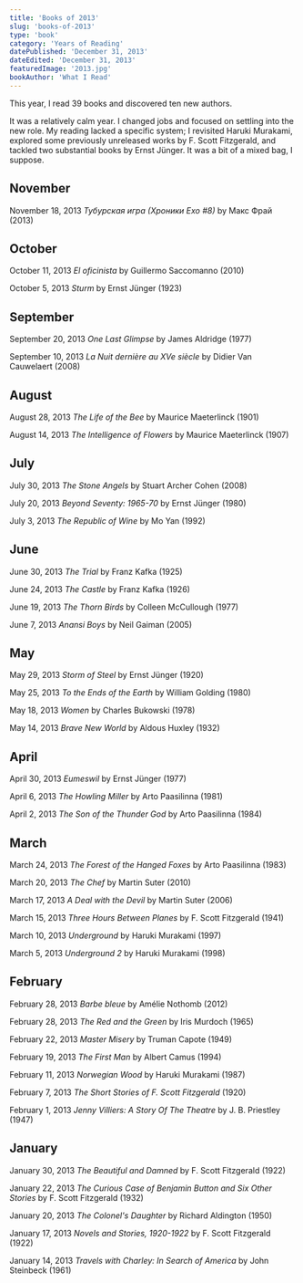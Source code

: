 ```yaml
---
title: 'Books of 2013'
slug: 'books-of-2013'
type: 'book'
category: 'Years of Reading'
datePublished: 'December 31, 2013'
dateEdited: 'December 31, 2013'
featuredImage: '2013.jpg'
bookAuthor: 'What I Read'
---
```


This year, I read 39 books and discovered ten new authors.

It was a relatively calm year. I changed jobs and focused on settling into the
new role. My reading lacked a specific system; I revisited Haruki Murakami,
explored some previously unreleased works by F. Scott Fitzgerald, and tackled
two substantial books by Ernst Jünger. It was a bit of a mixed bag, I suppose.

## November

November 18, 2013 _Тубурская игра (Хроники Ехо #8)_ by Макс Фрай (2013)

## October

October 11, 2013 _El oficinista_ by Guillermo Saccomanno (2010)

October 5, 2013 _Sturm_ by Ernst Jünger (1923)

## September

September 20, 2013 _One Last Glimpse_ by James Aldridge (1977)

September 10, 2013 _La Nuit dernière au XVe siècle_ by Didier Van Cauwelaert
(2008)

## August

August 28, 2013 _The Life of the Bee_ by Maurice Maeterlinck (1901)

August 14, 2013 _The Intelligence of Flowers_ by Maurice Maeterlinck (1907)

## July

July 30, 2013 _The Stone Angels_ by Stuart Archer Cohen (2008)

July 20, 2013 _Beyond Seventy: 1965-70_ by Ernst Jünger (1980)

July 3, 2013 _The Republic of Wine_ by Mo Yan (1992)

## June

June 30, 2013 _The Trial_ by Franz Kafka (1925)

June 24, 2013 _The Castle_ by Franz Kafka (1926)

June 19, 2013 _The Thorn Birds_ by Colleen McCullough (1977)

June 7, 2013 _Anansi Boys_ by Neil Gaiman (2005)

## May

May 29, 2013 _Storm of Steel_ by Ernst Jünger (1920)

May 25, 2013 _To the Ends of the Earth_ by William Golding (1980)

May 18, 2013 _Women_ by Charles Bukowski (1978)

May 14, 2013 _Brave New World_ by Aldous Huxley (1932)

## April

April 30, 2013 _Eumeswil_ by Ernst Jünger (1977)

April 6, 2013 _The Howling Miller_ by Arto Paasilinna (1981)

April 2, 2013 _The Son of the Thunder God_ by Arto Paasilinna (1984)

## March

March 24, 2013 _The Forest of the Hanged Foxes_ by Arto Paasilinna (1983)

March 20, 2013 _The Chef_ by Martin Suter (2010)

March 17, 2013 _A Deal with the Devil_ by Martin Suter (2006)

March 15, 2013 _Three Hours Between Planes_ by F. Scott Fitzgerald (1941)

March 10, 2013 _Underground_ by Haruki Murakami (1997)

March 5, 2013 _Underground 2_ by Haruki Murakami (1998)

## February

February 28, 2013 _Barbe bleue_ by Amélie Nothomb (2012)

February 28, 2013 _The Red and the Green_ by Iris Murdoch (1965)

February 22, 2013 _Master Misery_ by Truman Capote (1949)

February 19, 2013 _The First Man_ by Albert Camus (1994)

February 11, 2013 _Norwegian Wood_ by Haruki Murakami (1987)

February 7, 2013 _The Short Stories of F. Scott Fitzgerald_ (1920)

February 1, 2013 _Jenny Villiers: A Story Of The Theatre_ by J. B. Priestley
(1947)

## January

January 30, 2013 _The Beautiful and Damned_ by F. Scott Fitzgerald (1922)

January 22, 2013 _The Curious Case of Benjamin Button and Six Other Stories_ by
F. Scott Fitzgerald (1932)

January 20, 2013 _The Colonel's Daughter_ by Richard Aldington (1950)

January 17, 2013 _Novels and Stories, 1920-1922_ by F. Scott Fitzgerald (1922)

January 14, 2013 _Travels with Charley: In Search of America_ by John Steinbeck
(1961)
